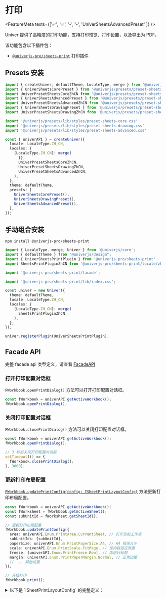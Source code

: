 
# 打印

<FeatureMeta texts={['✅', '✅', '-', '-', 'UniverSheetsAdvancedPreset' ]} />

Univer 提供了高精度的打印功能，支持打印预览、打印设置，以及导出为 PDF。

该功能包含以下插件包：

- [`@univerjs-pro/sheets-print`](https://www.npmjs.com/package/@univerjs-pro/sheets-print) 打印插件

## Presets 安装

```typescript {4-7,10-11,19-20,26-27}
import { createUniver, defaultTheme, LocaleType, merge } from '@univerjs/presets';
import { UniverSheetsCorePreset } from '@univerjs/presets/preset-sheets-core';
import UniverPresetSheetsCoreZhCN from '@univerjs/presets/preset-sheets-core/locales/zh-CN';
import { UniverSheetsAdvancedPreset } from '@univerjs/presets/preset-sheets-advanced';
import UniverPresetSheetsAdvancedZhCN from '@univerjs/presets/preset-sheets-advanced/locales/zh-CN';
import { UniverSheetsDrawingPreset } from '@univerjs/presets/preset-sheets-drawing'
import UniverPresetSheetsDrawingZhCN from '@univerjs/presets/preset-sheets-drawing/locales/zh-CN'

import '@univerjs/presets/lib/styles/preset-sheets-core.css'
import '@univerjs/presets/lib/styles/preset-sheets-drawing.css'
import '@univerjs/presets/lib/styles/preset-sheets-advanced.css'

const { univerAPI } = createUniver({
  locale: LocaleType.ZH_CN,
  locales: {
    [LocaleType.ZH_CN]: merge(
      {},
      UniverPresetSheetsCoreZhCN,
      UniverPresetSheetsDrawingZhCN,
      UniverPresetSheetsAdvancedZhCN,
    ),
  },
  theme: defaultTheme,
  presets: [
    UniverSheetsCorePreset(),
    UniverSheetsDrawingPreset(),
    UniverSheetsAdvancedPreset(),
  ],
});
```

## 手动组合安装

```shell npm2yarn
npm install @univerjs-pro/sheets-print
```

```typescript {3-4,6,8,15,20}
import { LocaleType, merge, Univer } from '@univerjs/core';
import { defaultTheme } from "@univerjs/design";
import { UniverSheetsPrintPlugin } from '@univerjs-pro/sheets-print'
import SheetsPrintPluginZhCN from '@univerjs-pro/sheets-print/locale/zh-CN';

import '@univerjs-pro/sheets-print/facade';

import '@univerjs-pro/sheets-print/lib/index.css';

const univer = new Univer({
  theme: defaultTheme,
  locale: LocaleType.ZH_CN,
  locales: {
    [LocaleType.ZH_CN]: merge(
      SheetsPrintPluginZhCN
    ),
  },
});

univer.registerPlugin(UniverSheetsPrintPlugin);
```

## Facade API

完整 facade api 类型定义，请查看 [FacadeAPI](https://reference.univer.ai/zh-CN)

### 打开打印配置对话框

`FWorkbook.openPrintDialog()` 方法可以打开打印配置对话框。

```typescript
const fWorkbook = univerAPI.getActiveWorkbook();
fWorkbook.openPrintDialog();
```

### 关闭打印配置对话框

`FWorkbook.closePrintDialog()` 方法可以关闭打印配置对话框。

```typescript
const fWorkbook = univerAPI.getActiveWorkbook();
fWorkbook.openPrintDialog();

// 3 秒后关闭打印配置对话框
setTimeout(() => {
  fWorkbook.closePrintDialog();
}, 3000);
```

### 更新打印布局配置

[`FWorkbook.updatePrintConfig(config: ISheetPrintLayoutConfig)`](https://reference.univer.ai/zh-CN/classes/FWorkbook#updateprintconfig) 方法更新打印布局配置。

```typescript
const fWorkbook = univerAPI.getActiveWorkbook();
const fWorksheet = fWorkbook.getActiveSheet();
const subUnitId = fWorksheet.getSheetId();

// 更新打印布局配置
fWorkbook.updatePrintConfig({
  area: univerAPI.Enum.PrintArea.CurrentSheet, // 打印当前工作表
  subUnitIds: [subUnitId],
  paperSize: univerAPI.Enum.PrintPaperSize.A4, // A4 纸张大小
  scale: univerAPI.Enum.PrintScale.FitPage, // 使内容适应页面
  freeze: [univerAPI.Enum.PrintFreeze.Row], // 冻结行标题
  margin: univerAPI.Enum.PrintPaperMargin.Normal, // 正常边距
  // ... 其他设置
});

// 开始打印
fWorkbook.print();
```

<details>
  <summary>以下是 `ISheetPrintLayoutConfig` 的完整定义：</summary>
  ```typescript
  /**
   * 打印布局设置的配置接口
   */
  export interface ISheetPrintLayoutConfig {
    /**
     * 指定要打印的工作表区域（例如，当前工作表，选区）
     */
    area: PrintArea;
    /**
     * 要打印的工作簿的工作表 ID 集合，或者包含工作表 ID 和范围的对象集合
     */
    subUnitIds: (string | { id: string; range: IRange })[];
    /**
     * 打印纸张大小设置（例如，A4，信纸）
     */
    paperSize: PrintPaperSize;
    /**
     * 打印页面方向（纵向或横向）
     */
    direction: PrintDirection;
    /**
     * 打印缩放类型
     */
    scale: PrintScale;
    /**
     * 自定义缩放百分比
     */
    customScale: number;
    /**
     * 冻结行和列的设置数组
     */
    freeze: PrintFreeze[];
    /**
     * 打印页面的边距预设
     */
    margin: PrintPaperMargin;
    /**
     * 使用自定义纸张尺寸时的自定义页面尺寸
     */
    pageSizeCustom?: { w: number; h: number };
    /**
     * 每页打印的最大行数
     */
    maxRowsEachPage: number;
    /**
     * 每页打印的最大列数
     */
    maxColumnsEachPage: number;
  }

  /**
   * 定义要打印的电子表格区域
   */
  export enum PrintArea {
    /** 只打印当前活动工作表 */
    CurrentSheet = 'CurrentSheet',
    /** 打印整个工作簿 */
    workbook = 'Workbook',
    /** 只打印当前选定的范围 */
    CurrentSelection = 'CurrentSelection',
    /** 打印所有选定的范围 */
    AllSelection = 'AllSelection',
  }

  /**
   * 定义打印纸张大小
   */
  export enum PrintPaperSize {
    /** 使用信纸大小 */
    Letter = 'Letter',
    /** 使用小报纸大小 */
    Tabloid = 'Tabloid',
    /** 使用法律纸张大小 */
    Legal = 'Legal',
    /** 使用报表纸张大小 */
    Statement = 'Statement',
    /** 使用行政公文纸张大小 */
    Executive = 'Executive',
    /** 使用对折纸张大小 */
    Folio = 'Folio',
    /** 使用A3纸张大小 */
    A3 = 'A3',
    /** 使用A4纸张大小 */
    A4 = 'A4',
    /** 使用A5纸张大小 */
    A5 = 'A5',
    /** 使用B4纸张大小 */
    B4 = 'B4',
    /** 使用B5纸张大小 */
    B5 = 'B5',
  }

  /**
   * 定义打印页面的方向
   */
  export enum PrintDirection {
    /** 纵向方向 */
    Portrait = 'Portrait',
    /** 横向方向 */
    Landscape = 'Landscape',
  }

  /**
   * 定义打印的缩放类型
   */
  export enum PrintScale {
    /** 正常缩放 */
    Origin = 'Origin',
    /** 适合宽度 */
    FitWidth = 'FitWidth',
    /** 适合高度 */
    FitHeight = 'FitHeight',
    /** 适合页面大小 */
    FitPage = 'FitPage',
    /** 自定义缩放 */
    Custom = 'Custom',
  }

  /**
   * 定义打印时应保持冻结的元素
   */
  export enum PrintFreeze {
    /** 打印时保持行标题冻结 */
    Row = 'Row',
    /** 打印时保持列标题冻结 */
    Column = 'Column',
  }

  /**
   * 定义打印页面的边距预设
   */
  export enum PrintPaperMargin {
    /** 使用正常边距 */
    Normal = 'Normal',
    /** 使用窄边距 */
    Narrow = 'Narrow',
    /** 使用宽边距 */
    Wide = 'Wide',
    /** 没有边距 */
    None = 'None',
  }
  ```
</details>

### 更新打印渲染配置

[`FWorkbook.updatePrintRenderConfig(config: ISheetPrintRenderConfig)`](https://reference.univer.ai/zh-CN/classes/FWorkbook#updateprintrenderconfig) 方法更新打印渲染配置。

```typescript
const fWorkbook = univerAPI.getActiveWorkbook();

// 更新默认打印布局配置
fWorkbook.updatePrintConfig({});

// 更新打印渲染配置
fWorkbook.updatePrintRenderConfig({
  gridlines: true, // 显示网格线
  hAlign: univerAPI.Enum.PrintAlign.Middle, // 水平居中对齐
  vAlign: univerAPI.Enum.PrintAlign.Middle, // 垂直居中对齐
  headerFooter: [ // 要包含的页眉和页脚元素数组，这里是页码和工作表名称
    univerAPI.Enum.PrintHeaderFooter.PageSize,
    univerAPI.Enum.PrintHeaderFooter.WorksheetTitle
  ],
  // ... 其他设置
});

// 开始打印
fWorkbook.print();
```

<details>
  <summary>以下是 `ISheetPrintRenderConfig` 的完整定义：</summary>
  ```typescript
  /**
   * 打印渲染选项的配置接口
   */
  export interface ISheetPrintRenderConfig {
    /**
     * 是否在打印输出中显示网格线
     */
    gridlines: boolean;
    /**
     * 水平对齐设置
     */
    hAlign: PrintAlign;
    /**
     * 垂直对齐设置
     */
    vAlign: PrintAlign;
    /**
     * 包含的页眉和页脚元素数组
     */
    headerFooter: PrintHeaderFooter[];
    /**
     * 页眉和页脚的详细设置
     */
    headerFooterSetting: IPrintHeaderFooter;
    /**
     * 是否使用自定义页眉和页脚而不是预设
     */
    isCustomHeaderFooter?: boolean;

    watermark?: Nullable<IWatermarkConfigWithType>;
  }

  /**
   * 定义打印内容的可用对齐选项
   */
  export enum PrintAlign {
    /** 水平方向左对齐，垂直方向顶部对齐 */
    Start = 'Start',
    /** 水平方向右对齐，垂直方向底部对齐 */
    End = 'End',
    /** 水平方向居中对齐，垂直方向居中对齐 */
    Middle = 'Middle',
  }

  /**
   * 定义页眉和页脚内容的可用占位符
   */
  export enum PrintHeaderFooter {
    /** 插入当前页码信息 */
    PageSize = 'PageSize',
    /** 插入工作簿名称 */
    WorkbookTitle = 'WorkbookTitle',
    /** 插入工作表名称 */
    WorksheetTitle = 'WorksheetTitle',
    /** 插入当前日期 */
    Date = 'Date',
    /** 插入当前时间 */
    Time = 'Time',
  }

  /**
   * 页眉和页脚内容定位的配置接口
   */
  export interface IPrintHeaderFooter {
    /** 左上角显示的内容 */
    topLeft: string;
    /** 顶部中心显示的内容 */
    topCenter: string;
    /** 右上角显示的内容 */
    topRight: string;
    /** 左下角显示的内容 */
    bottomLeft: string;
    /** 底部中心显示的内容 */
    bottomCenter: string;
    /** 右下角显示的内容 */
    bottomRight: string;
  }
  ```
</details>

### 调起打印

`FWorkbook.print()` 方法可以直接调起打印。

```typescript
// 使用默认配置可以传入空对象
workbook.updatePrintConfig({
  // ... 打印布局配置
})
workbook.updatePrintRenderConfig({
  // ... 打印渲染配置
})
workbook.print();
```

### 保存截图至剪贴板

`FWorkbook.saveScreenshotToClipboard()` 方法可以保存打印数据图片到剪切板。

该 API 仅在拥有 [许可证](/guides/sheets/pro-features/license) 的情况下可用，未持有许可证时将受到使用限制，保存操作将返回 `false`。

我们使用 Clipboard API 保存图片到剪贴板，在非安全网络环境或某些不支持的浏览器可能会保存失败。保存成功会返回 `true`。

```typescript
const fWorkbook = univerAPI.getActiveWorkbook();
const result = await fWorkbook.saveScreenshotToClipboard();
console.log(result); // true or false
```

### 获取选区截图

`FRange.getScreenshot()` 方法可以获取选区打印数据图片。

该 API 仅在持有 [许可证](/guides/sheets/pro-features/license) 时可用，未持证用户将受到使用限制，保存失败时返回 `false`，成功时返回图片的 base64 字符串。

```typescript
const fWorkbook = univerAPI.getActiveWorkbook();
const fWorksheet = fWorkbook.getActiveSheet();
const fRange = fWorksheet.getRange('A1:D10');
console.log(fRange.getScreenshot());
```

### 事件监听

完整事件类型定义，请查看 [Events](https://reference.univer.ai/zh-CN/classes/FEventName)。

`univerAPI.Event.BeforeSheetPrintOpen` 事件在打开打印配置对话框之前触发。

```typescript
const disposable = univerAPI.addEvent(univerAPI.Event.BeforeSheetPrintOpen, (params) => {
  const { workbook, worksheet } = params;
  console.log('params', params);

  // 取消打开打印配置对话框操作
  params.cancel = true;
});

// 移除事件监听器，使用 `disposable.dispose()`
```

`univerAPI.Event.SheetPrintOpen` 事件在打开打印配置对话框之后触发。

```typescript
const disposable = univerAPI.addEvent(univerAPI.Event.SheetPrintOpen, (params) => {
  const { workbook, worksheet } = params;
  console.log('params', params);
});

// 移除事件监听器，使用 `disposable.dispose()`
```

`univerAPI.Event.BeforeSheetPrintConfirm` 事件在确认打印之前触发。

```typescript
const disposable = univerAPI.addEvent(univerAPI.Event.BeforeSheetPrintConfirm, (params) => {
  const { renderConfig, layoutConfig } = params;
  console.log('params', params);

  // 取消打印确认操作
  params.cancel = true;
});

// 移除事件监听器，使用 `disposable.dispose()`
```

`univerAPI.Event.SheetPrintConfirmed` 事件在确认打印之后触发。

```typescript
const disposable = univerAPI.addEvent(univerAPI.Event.SheetPrintConfirmed, (params) => {
  const { renderConfig, layoutConfig } = params;
  console.log('params', params);
});

// 移除事件监听器，使用 `disposable.dispose()`
```

`univerAPI.Event.BeforeSheetPrintCanceled` 事件在取消打印之前触发。

```typescript
const disposable = univerAPI.addEvent(univerAPI.Event.BeforeSheetPrintCanceled, (params) => {
  const { renderConfig, layoutConfig } = params;
  console.log('params', params);

  // 取消打印取消操作
  params.cancel = true;
});

// 移除事件监听器，使用 `disposable.dispose()`
```

`univerAPI.Event.SheetPrintCanceled` 事件在取消打印之后触发。

```typescript
const disposable = univerAPI.addEvent(univerAPI.Event.SheetPrintCanceled, (params) => {
  const { renderConfig, layoutConfig } = params;
  console.log('params', params);
});

// 移除事件监听器，使用 `disposable.dispose()`
```
